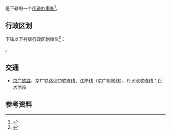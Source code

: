 {{中国乡级行政区|42/01/02/012/000}}

'''{{PAGENAMEBASE}}'''是{{PRC admin/fullname|42/01/02/012/000|3}}下辖的一个[[街道办事处|街道办事处]]<ref>{{PRC admin/ref sgc|{{PRC admin/parent|42/01/02/012/000}}}}</ref>。

== 行政区划 ==
{{PAGENAMEBASE}}下辖以下村级行政区划单位<ref>{{PRC admin/ref sgc|42/01/02/012/000}}</ref>：

{{PRC admin/children|42/01/02/012/000}}。

== 交通 ==
* {{rint|cn|rail}}[[京广铁路|京广铁路]]、京广铁路汉口联络线、江岸线（京广附属线）、丹水池联络线：[[丹水池站|丹水池站]]

== 参考资料 ==
{{reflist}}

{{PRC admin/navcat|42/01/02/012/000}}